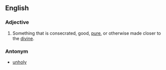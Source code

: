 ==English==

===Adjective===
#Something that is consecrated, good, [[pure]], or otherwise made closer to the [[divine]].

===Antonym===
*[[unholy]]